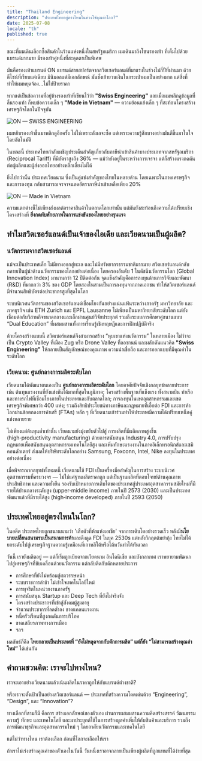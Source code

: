 ```yaml
---
title: "Thailand Engineering"
description: "ประเทศไทยอยู่ตรงไหนในห่วงโซ่คุณค่าโลก?"
date: 2025-07-08
locale: "th"
published: true
---
```



ขณะที่ผมเดินเลือกซื้อสินค้าในร้านแห่งหนึ่งในสหรัฐอเมริกา ผมเดินมาถึงโซนรองเท้า ที่เต็มไปด้วยแบรนด์มากมาย
มีรองเท้าคู่หนึ่งที่สะดุดตาเป็นพิเศษ

มันคือรองเท้าแบรนด์ ON แบรนด์สายสปอร์ตจากสวิตเซอร์แลนด์ที่มาแรงในช่วงไม่กี่ปีที่ผ่านมา ด้วยดีไซน์ที่เรียบแต่เฉียบ มินิมอลแต่มีเอกลักษณ์ มันชั่งเย้ายวนเงินในกระเป๋าผมเป็นอย่างมาก แต่สิ่งที่ทำให้ผมหยุดจ้อง...ไม่ใช่ป้ายราคา

หากแต่เป็นข้อความที่อยู่ข้างรองเท้าที่เขียนไว้ว่า **"Swiss Engineering"** และเมื่อผมพลิกดูข้อมูลที่ลิ้นรองเท้า
ก็พบข้อความเล็ก ๆ **"Made in Vietnam"** — ความย้อนแย้งเล็ก ๆ ที่สะท้อนโครงสร้างเศรษฐกิจโลกในปัจจุบัน

![ON — SWISS ENGINEERING](../../../assets/posts/thailand-engineering/01.jpg)

ผมหยิบรองเท้าขึ้นมาพลิกดูอีกครั้ง ไม่ใช่เพราะลังเลจะซื้อ แต่เพราะความรู้สึกบางอย่างมันตีขึ้นมาในใจโดยอัตโนมัติ

ในขณะนี้ ประเทศไทยกำลังเผชิญประเด็นสำคัญเกี่ยวกับภาษีนำเข้าสินค้าบางประเภทจากสหรัฐอเมริกา (Reciprocal Tariff) ที่มีอัตราสูงถึง 36% — แม้ว่ายังอยู่ในระหว่างการเจรจา แต่ก็สร้างแรงกดดันต่อผู้ผลิตและผู้ส่งออกไทยอย่างหลีกเลี่ยงไม่ได้

ยิ่งไปกว่านั้น ประเทศเวียดนาม ซึ่งเป็นคู่แข่งสำคัญของไทยในหลายด้าน โดยเฉพาะในภาคเศรษฐกิจและการลงทุน กลับสามารถเจรจาจนลดอัตราภาษีนำเข้าเหลือเพียง 20%

![ON — Made in Vietnam](../../../assets/posts/thailand-engineering/02.jpg)

ความแตกต่างนี้ไม่เพียงส่งผลต่อราคาสินค้าในตลาดโลกเท่านั้น
แต่มันยังสะท้อนถึงความได้เปรียบเชิงโครงสร้างที่ **ยิ่งกดทับศักยภาพในการแข่งขันของไทยอย่างรุนแรง**

## ทำไมสวิตเซอร์แลนด์เป็นเจ้าของไอเดีย และเวียดนามเป็นผู้ผลิต?

### นวัตกรรมจากสวิตเซอร์แลนด์

แม้จะเป็นประเทศเล็ก ไม่มีทางออกสู่ทะเล และไม่มีทรัพยากรธรรมชาติมากมาย สวิตเซอร์แลนด์กลับกลายเป็นผู้นำด้านนวัตกรรมของโลกอย่างต่อเนื่อง โดยครองอันดับ 1 ในดัชนีนวัตกรรมโลก (Global Innovation Index) มานานกว่า 12 ปีติดต่อกัน จุดแข็งสำคัญคือการลงทุนด้านการวิจัยและพัฒนา (R&D) ที่มากกว่า 3% ของ GDP โดยสองในสามเป็นการลงทุนจากภาคเอกชน ทำให้สวิตเซอร์แลนด์มีจำนวนสิทธิบัตรต่อประชากรสูงที่สุดในโลก

ระบบนิเวศนวัตกรรมของสวิตเซอร์แลนด์เชื่อมโยงกันอย่างแน่นแฟ้นระหว่างภาครัฐ มหาวิทยาลัย และภาคธุรกิจ เช่น ETH Zurich และ EPFL Lausanne ไม่เพียงเป็นมหาวิทยาลัยระดับโลก แต่ยังเชื่อมต่อกับวิสาหกิจขนาดกลางและเล็กผ่านศูนย์วิจัยประยุกต์ รวมถึงระบบการศึกษาคู่ขนานแบบ “Dual Education” ที่ผสมผสานทั้งการเรียนรู้เชิงทฤษฎีและการฝึกปฏิบัติจริง

ด้วยโครงสร้างแบบนี้ สวิตเซอร์แลนด์จึงสามารถสร้าง “หุบเขาแห่งนวัตกรรม” ในหลายเมือง ไม่ว่าจะเป็น Crypto Valley ที่เมือง Zug หรือ Drone Valley ที่ลอซานน์ และผลักดันแนวคิด **"Swiss Engineering"** ให้กลายเป็นสัญลักษณ์ของคุณภาพ ความน่าเชื่อถือ และการออกแบบที่มีคุณค่าในระดับโลก


### เวียดนาม: ศูนย์กลางการผลิตระดับโลก

เวียดนามได้พัฒนาตนเองเป็น **ศูนย์กลางการผลิตระดับโลก** โดยอาศัยปัจจัยเชิงกลยุทธ์หลายประการ เช่น ต้นทุนแรงงานที่ยังแข่งขันได้มากที่สุดในภูมิภาค; โครงสร้างพื้นฐานที่แข็งแรง ทั้งสนามบิน ท่าเรือ และทางรถไฟที่เชื่อมโยงภายในประเทศและกับตลาดโลก; การลงทุนในเขตอุตสาหกรรมและเขตเศรษฐกิจพิเศษกว่า 400 แห่ง; รวมถึงสิทธิประโยชน์ทางภาษีและกฎหมายที่เอื้อต่อ FDI และการค้าโลกผ่านข้อตกลงการค้าเสรี (FTAs) หลัก ๆ ที่เวียดนามเข้าร่วมทำให้ประเทศมีความได้เปรียบเหนือคู่แข่งหลายราย

ไม่เพียงแต่ต้นทุนต่ำเท่านั้น เวียดนามยังมุ่งขยับตัวไปสู่ การผลิตที่มีผลิตภาพสูงขึ้น (high‑productivity manufacturing) ด้วยการสนับสนุน Industry 4.0, การปรับปรุงกฎหมายเพื่อสนับสนุนอุตสาหกรรมเทคโนโลยีสูง และเพิ่มทักษะแรงงานในภาคอิเล็กทรอนิกส์และเซมิคอนดักเตอร์ ส่งผลให้บริษัทระดับโลกอย่าง Samsung, Foxconn, Intel, Nike ลงทุนในประเทศอย่างต่อเนื่อง

เมื่อพิจารณากลยุทธ์ทั้งหมดนี้ เวียดนามใช้ FDI เป็นเครื่องมือสำคัญในการสร้าง ระบบนิเวศอุตสาหกรรมที่ครบวงจร — ไม่ใช่แค่ฐานผลิตราคาถูก แต่เป็นฐานผลิตที่ตอบโจทย์ด้านคุณภาพ ประสิทธิภาพ และความยั่งยืน รองรับเป้าหมายการเติบโตของประเทศสู่ประเทศอุตสาหกรรมสมัยใหม่ที่มีรายได้ปานกลางระดับสูง (upper‑middle income) ภายในปี 2573 (2030) และเป็นประเทศพัฒนาแล้วที่มีรายได้สูง (high‑income developed) ภายในปี 2593 (2050)

## ประเทศไทยอยู่ตรงไหนในโลก?

ในอดีต ประเทศไทยถูกขนานนามว่า 'เสือตัวที่ห้าแห่งเอเชีย' จากการเติบโตอย่างรวดเร็ว หลังมี**นโยบายเปลี่ยนสนามรบเป็นสนามการค้า**และดึงดูด FDI ในยุค 2530s แต่หลังวิกฤตต้มยำกุ้ง ไทยไม่ได้ยกระดับไปสู่เศรษฐกิจฐานความรู้เหมือนที่เกาหลีใต้หรือไต้หวันทำได้ทันเวลา

วันนี้ เรายังผลิตอยู่ — แต่ก็เริ่มถูกเบียดจากเวียดนาม อินโดนีเซีย และบังกลาเทศ
เราพยายามพัฒนาไปสู่เศรษฐกิจที่ขับเคลื่อนด้วยนวัตกรรม แต่กลับติดกับดักหลายประการ

- การศึกษาที่ยังไม่พร้อมสู่ศตวรรษหน้า
- ระบบราชการล่าช้า ไม่เข้าใจเทคโนโลยีใหม่
- การทุจริตในหน่วยงานภาครัฐ
- การสนับสนุน Startup และ Deep Tech ที่ยังไม่จริงจัง
- โครงสร้างประชากรที่เข้าสู่สังคมผู้สูงอายุ
- จำนวนประชากรที่ลดต่ำลง ขาดแคลนแรงงาน
- หนี้ครัวเรือนที่สูงกดดันการบริโภค
- ขาดเสถียรภาพทางการเมือง
- ฯลฯ
  
ผลลัพธ์ก็คือ **ไทยกลายเป็นประเทศที่ “ยังไม่หลุดจากกับดักการผลิต” แต่ก็ยัง “ไม่สามารถสร้างคุณค่าใหม่”** ได้เช่นกัน

## คำถามชวนคิด: เราจะไปทางไหน?

เราจะเอาอย่างเวียดนามแล้วเน้นผลิตในราคาถูกให้กับแบรนด์ต่างชาติ?

หรือเราจะตั้งเป้าเป็นอย่างสวิตเซอร์แลนด์ — ประเทศที่สร้างความโดดเด่นด้วย “Engineering”, “Design”, และ “Innovation”?

ทางเลือกที่สามก็มี คือการ สร้างเอกลักษณ์ของตัวเอง ผ่านการผสมผสานความคิดสร้างสรรค์ วัฒนธรรม ความรู้ ทักษะ และเทคโนโลยี และมาประยุกต์ใช้ในการสร้างมูลค่าเพิ่มให้กับสินค้าและบริการ รวมถึงการพัฒนาธุรกิจและอุตสาหกรรมใหม่ ๆ โดยอาศัยนวัตกรรมและเทคโนโลยี

แต่ไม่ว่าทางไหน เราต้องเลือก ก่อนที่โลกจะเลือกให้เรา

<Quote>
ถ้าเราไม่เร่งสร้างคุณค่าของตัวเองในวันนี้ วันหนึ่งเราอาจกลายเป็นเพียงผู้ผลิตที่ถูกแทนที่ได้ง่ายที่สุด
</Quote>